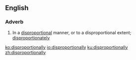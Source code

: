 ==English==

===Adverb===
{{en-adv}}

# In a [[disproportional]] manner, or to a disproportional extent; [[disproportionately]]

[[ko:disproportionally]]
[[io:disproportionally]]
[[ku:disproportionally]]
[[zh:disproportionally]]